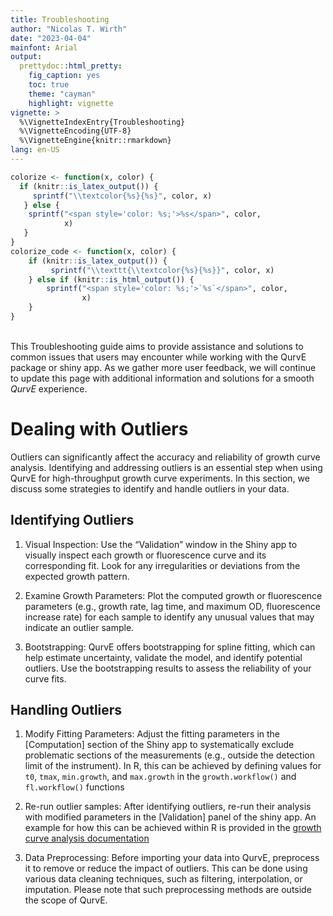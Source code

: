 ```yaml
---
title: Troubleshooting
author: "Nicolas T. Wirth"
date: "2023-04-04"
mainfont: Arial
output:
  prettydoc::html_pretty:
    fig_caption: yes
    toc: true
    theme: "cayman"
    highlight: vignette
vignette: >
  %\VignetteIndexEntry{Troubleshooting}
  %\VignetteEncoding{UTF-8}
  %\VignetteEngine{knitr::rmarkdown}
lang: en-US
---
```


```r
colorize <- function(x, color) {
  if (knitr::is_latex_output()) {
     sprintf("\\textcolor{%s}{%s}", color, x)
   } else {
    sprintf("<span style='color: %s;'>%s</span>", color,
            x)
   }
}
colorize_code <- function(x, color) {
    if (knitr::is_latex_output()) {
         sprintf("\\texttt{\\textcolor{%s}{%s}}", color, x)
    } else if (knitr::is_html_output()) {
        sprintf("<span style='color: %s;'>`%s`</span>", color,
                x)
    }
}
```

<br> This Troubleshooting guide aims to provide assistance and solutions to common issues that users may encounter while working with the QurvE package or shiny app. As we gather more user feedback, we will continue to update this page with additional information and solutions for a smooth *QurvE* experience.

# Dealing with Outliers

Outliers can significantly affect the accuracy and reliability of growth curve analysis. Identifying and addressing outliers is an essential step when using QurvE for high-throughput growth curve experiments. In this section, we discuss some strategies to identify and handle outliers in your data.

## Identifying Outliers

1.  Visual Inspection: Use the "Validation" window in the Shiny app to visually inspect each growth or fluorescence curve and its corresponding fit. Look for any irregularities or deviations from the expected growth pattern.

2.  Examine Growth Parameters: Plot the computed growth or fluorescence parameters (e.g., growth rate, lag time, and maximum OD, fluorescence increase rate) for each sample to identify any unusual values that may indicate an outlier sample.

3.  Bootstrapping: QurvE offers bootstrapping for spline fitting, which can help estimate uncertainty, validate the model, and identify potential outliers. Use the bootstrapping results to assess the reliability of your curve fits.

## Handling Outliers

1.  Modify Fitting Parameters: Adjust the fitting parameters in the [Computation] section of the Shiny app to systematically exclude problematic sections of the measurements (e.g., outside the detection limit of the instrument). In R, this can be achieved by defining values for `t0`, `tmax`, `min.growth`, and `max.growth` in the `growth.workflow()` and `fl.workflow()` functions

2.  Re-run outlier samples: After identifying outliers, re-run their analysis with modified parameters in the [Validation] panel of the shiny app. An example for how this can be achieved within R is provided in the [growth curve analysis documentation](https://nicwir.github.io/QurvE/articles/vignette_growth.html#visualize-results)

3.  Data Preprocessing: Before importing your data into QurvE, preprocess it to remove or reduce the impact of outliers. This can be done using various data cleaning techniques, such as filtering, interpolation, or imputation. Please note that such preprocessing methods are outside the scope of QurvE.

